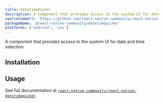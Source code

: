 ```yaml
---
title: DateTimePicker
description: A component that provides access to the system UI for date and time selection.
sourceCodeUrl: 'https://github.com/react-native-community/react-native-datetimepicker'
packageName: '@react-native-community/datetimepicker'
platforms: ['android', 'ios']
---
```



A component that provides access to the system UI for date and time selection.

<ContentSpotlight file="sdk/datetimepicker.mp4" loop={false} />

## Installation

<APIInstallSection href="https://github.com/react-native-datetimepicker/datetimepicker#getting-started" />

## Usage

See full documentation at [`react-native-community/react-native-datetimepicker`](https://github.com/react-native-community/react-native-datetimepicker).
